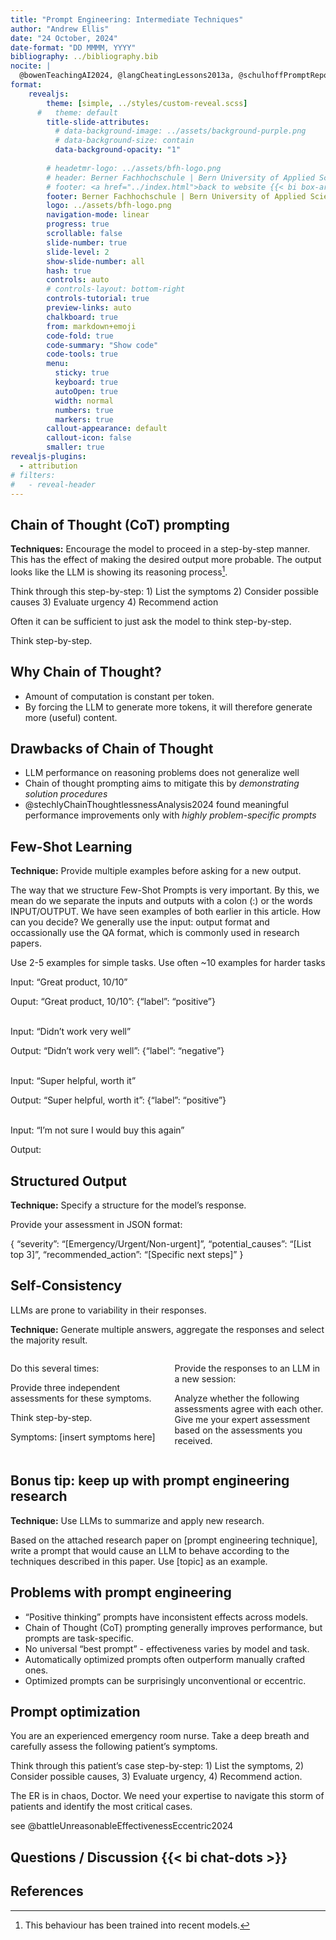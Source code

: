 ```yaml
---
title: "Prompt Engineering: Intermediate Techniques"
author: "Andrew Ellis"
date: "24 October, 2024"
date-format: "DD MMMM, YYYY"
bibliography: ../bibliography.bib
nocite: |
  @bowenTeachingAI2024, @langCheatingLessons2013a, @schulhoffPromptReportSystematic2024
format: 
    revealjs:
        theme: [simple, ../styles/custom-reveal.scss]
      #   theme: default
        title-slide-attributes:
          # data-background-image: ../assets/background-purple.png
          # data-background-size: contain
          data-background-opacity: "1"
        
        # headetmr-logo: ../assets/bfh-logo.png
        # header: Berner Fachhochschule | Bern University of Applied Sciences
        # footer: <a href="../index.html">back to website {{< bi box-arrow-up-left >}} </a>
        footer: Berner Fachhochschule | Bern University of Applied Sciences
        logo: ../assets/bfh-logo.png
        navigation-mode: linear
        progress: true
        scrollable: false
        slide-number: true
        slide-level: 2
        show-slide-number: all
        hash: true
        controls: auto
        # controls-layout: bottom-right
        controls-tutorial: true
        preview-links: auto
        chalkboard: true
        from: markdown+emoji
        code-fold: true
        code-summary: "Show code"
        code-tools: true
        menu: 
          sticky: true
          keyboard: true
          autoOpen: true
          width: normal
          numbers: true
          markers: true
        callout-appearance: default
        callout-icon: false
        smaller: true
revealjs-plugins:
  - attribution
# filters:
#   - reveal-header
---
```



## Chain of Thought (CoT) prompting
**Techniques:** Encourage the model to proceed in a step-by-step manner. This has the effect of making the desired output more probable. The output looks like the LLM is showing its reasoning process[^1].

[^1]: This behaviour has been trained into recent models.


:::{.prompt-example}
Think through this step-by-step:
1) List the symptoms
2) Consider possible causes
3) Evaluate urgency
4) Recommend action
:::

Often it can be sufficient to just ask the model to think step-by-step.

:::{.prompt-example}
Think step-by-step.
:::

## Why Chain of Thought?

- Amount of computation is constant per token.
- By forcing the LLM to generate more tokens, it will therefore generate
more (useful) content.

## Drawbacks of Chain of Thought

- LLM performance on reasoning problems does not generalize well
- Chain of thought prompting aims to mitigate this by *demonstrating solution procedures*
- @stechlyChainThoughtlessnessAnalysis2024 found meaningful performance improvements only with *highly problem-specific prompts*



## Few-Shot Learning
**Technique:** Provide multiple examples before asking for a new output.

The way that we structure Few-Shot Prompts is very important. By this, we mean do we separate the inputs and outputs with a colon (:) or the words INPUT/OUTPUT. We have seen examples of both earlier in this article. How can you decide? We generally use the input: output format and occassionally use the QA format, which is commonly used in research papers.

 Use 2-5 examples for simple tasks. Use often ~10 examples for harder tasks

:::{.prompt-example}
Input: "Great product, 10/10" 

Ouput: "Great product, 10/10": {"label": "positive"}

<br>
Input: "Didn't work very well"

Output: "Didn't work very well": {"label": "negative"}

<br>
Input: "Super helpful, worth it"

Output: "Super helpful, worth it": {"label": "positive"}

<br>
Input: "I'm not sure I would buy this again" 

Output: 
:::

## Structured Output
**Technique:** Specify a structure for the model's response.

:::{.prompt-example}
Provide your assessment in JSON format:

{
  "severity": "[Emergency/Urgent/Non-urgent]",
  "potential_causes": "[List top 3]",
  "recommended_action": "[Specific next steps]"
}
:::

## Self-Consistency
LLMs are prone to variability in their responses.

**Technique:** Generate multiple answers, aggregate the responses and select the majority result.

:::: {.columns}
::: {.column width="50%"}
Do this several times:

:::{.prompt-example}
Provide three independent assessments for these symptoms.

Think step-by-step.

Symptoms:
[insert symptoms here]
:::
:::
::: {.column width="50%"}

Provide the responses to an LLM in a new session:

:::{.prompt-example}
Analyze whether the following assessments agree with each other. Give me your expert assessment based on the assessments you received. 
:::

:::
::::


## Bonus tip: keep up with prompt engineering research
**Technique:** Use LLMs to summarize and apply new research.

:::{.prompt-example}
Based on the attached research paper on [prompt engineering technique], write a prompt that would cause an LLM to behave according to the techniques described in this paper. Use [topic] as an example.
:::

## Problems with prompt engineering

- "Positive thinking" prompts have inconsistent effects across models.
- Chain of Thought (CoT) prompting generally improves performance, but prompts are task-specific.
- No universal "best prompt" - effectiveness varies by model and task.
- Automatically optimized prompts often outperform manually crafted ones.
- Optimized prompts can be surprisingly unconventional or eccentric.

## Prompt optimization

:::{.prompt-example title="Positive thinking"}
You are an experienced emergency room nurse. Take a deep breath and carefully assess the following patient's symptoms.
:::

:::{.prompt-example title="Chain of Thought"}
Think through this patient's case step-by-step: 1) List the symptoms, 2)
Consider possible causes, 3) Evaluate urgency, 4) Recommend action.
:::

:::{.prompt-example title="Optimized prompt"}
The ER is in chaos, Doctor. We need your expertise to navigate this storm of
patients and identify the most critical cases.
:::

see @battleUnreasonableEffectivenessEccentric2024


## Questions / Discussion {{< bi chat-dots >}}

## References {background-color="#D8DEE9"}

::: {#refs}
:::
